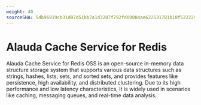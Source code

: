 ```yaml
---
weight: 40
sourceSHA: 5db96919cb31d97d51bb7a1d3207f792fd09084ae622531781b10f522229805a
---
```


# Alauda Cache Service for Redis

Alauda Cache Service for Redis OSS is an open-source in-memory data structure storage system that supports various data structures such as strings, hashes, lists, sets, and sorted sets, and provides features like persistence, high availability, and distributed clustering. Due to its high performance and low latency characteristics, It is widely used in scenarios like caching, messaging queues, and real-time data analysis.

<ExternalSite name="redis" />
